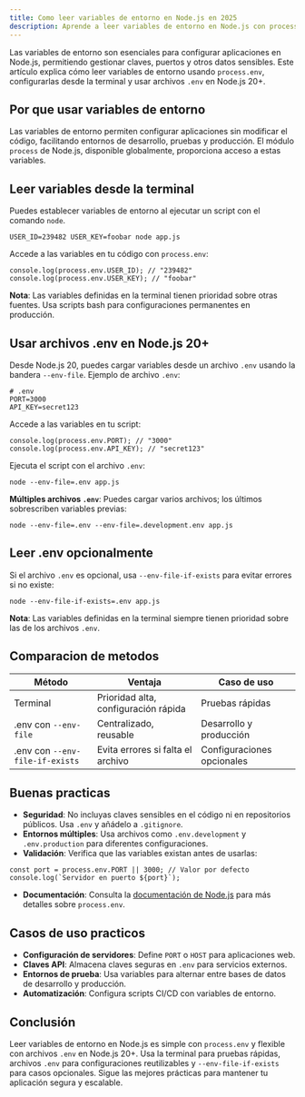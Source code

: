 ```yaml
---
title: Como leer variables de entorno en Node.js en 2025
description: Aprende a leer variables de entorno en Node.js con process.env y .env
---
```



Las variables de entorno son esenciales para configurar aplicaciones en Node.js, permitiendo gestionar claves, puertos y otros datos sensibles. Este artículo explica cómo leer variables de entorno usando `process.env`, configurarlas desde la terminal y usar archivos `.env` en Node.js 20+.

## Por que usar variables de entorno

Las variables de entorno permiten configurar aplicaciones sin modificar el código, facilitando entornos de desarrollo, pruebas y producción. El módulo `process` de Node.js, disponible globalmente, proporciona acceso a estas variables.

## Leer variables desde la terminal

Puedes establecer variables de entorno al ejecutar un script con el comando `node`.

```go:bash
USER_ID=239482 USER_KEY=foobar node app.js
```

Accede a las variables en tu código con `process.env`:

```go:js
console.log(process.env.USER_ID); // "239482"
console.log(process.env.USER_KEY); // "foobar"
```

**Nota**: Las variables definidas en la terminal tienen prioridad sobre otras fuentes. Usa scripts bash para configuraciones permanentes en producción.

## Usar archivos .env en Node.js 20+

Desde Node.js 20, puedes cargar variables desde un archivo `.env` usando la bandera `--env-file`. Ejemplo de archivo `.env`:

```go:bash
# .env
PORT=3000
API_KEY=secret123
```

Accede a las variables en tu script:

```go:js
console.log(process.env.PORT); // "3000"
console.log(process.env.API_KEY); // "secret123"
```

Ejecuta el script con el archivo `.env`:

```go:bash
node --env-file=.env app.js
```

**Múltiples archivos `.env`**:
Puedes cargar varios archivos; los últimos sobrescriben variables previas:

```go:bash
node --env-file=.env --env-file=.development.env app.js
```

## Leer .env opcionalmente

Si el archivo `.env` es opcional, usa `--env-file-if-exists` para evitar errores si no existe:

```go:bash
node --env-file-if-exists=.env app.js
```

**Nota**: Las variables definidas en la terminal siempre tienen prioridad sobre las de los archivos `.env`.

## Comparacion de metodos

| Método | Ventaja | Caso de uso |
|--------|---------|-------------|
| Terminal | Prioridad alta, configuración rápida | Pruebas rápidas |
| .env con `--env-file` | Centralizado, reusable | Desarrollo y producción |
| .env con `--env-file-if-exists` | Evita errores si falta el archivo | Configuraciones opcionales |

## Buenas practicas

- **Seguridad**: No incluyas claves sensibles en el código ni en repositorios públicos. Usa `.env` y añádelo a `.gitignore`.
- **Entornos múltiples**: Usa archivos como `.env.development` y `.env.production` para diferentes configuraciones.
- **Validación**: Verifica que las variables existan antes de usarlas:

```go:js
const port = process.env.PORT || 3000; // Valor por defecto
console.log(`Servidor en puerto ${port}`);
```

- **Documentación**: Consulta la [documentación de Node.js](https://nodejs.org/api/process.html#processenv) para más detalles sobre `process.env`.

## Casos de uso practicos

- **Configuración de servidores**: Define `PORT` o `HOST` para aplicaciones web.
- **Claves API**: Almacena claves seguras en `.env` para servicios externos.
- **Entornos de prueba**: Usa variables para alternar entre bases de datos de desarrollo y producción.
- **Automatización**: Configura scripts CI/CD con variables de entorno.

## Conclusión

Leer variables de entorno en Node.js es simple con `process.env` y flexible con archivos `.env` en Node.js 20+. Usa la terminal para pruebas rápidas, archivos `.env` para configuraciones reutilizables y `--env-file-if-exists` para casos opcionales. Sigue las mejores prácticas para mantener tu aplicación segura y escalable.
